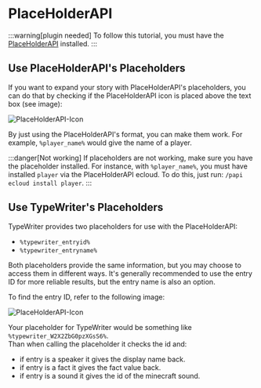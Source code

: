 # PlaceHolderAPI

:::warning[plugin needed]
To follow this tutorial, you must have the [PlaceHolderAPI](https://www.spigotmc.org/resources/placeholderapi.6245/) installed.
:::

## Use PlaceHolderAPI's Placeholders

If you want to expand your story with PlaceHolderAPI's placeholders, you can do that by checking if the PlaceHolderAPI icon is placed above the text box (see image):

![PlaceHolderAPI-Icon](../assets/placeholderapi/papi-icon.png)

By just using the PlaceHolderAPI's format, you can make them work. For example, `%player_name%` would give the name of a player.

:::danger[Not working]
If placeholders are not working, make sure you have the placeholder installed. For instance, with `%player_name%`, you must have installed `player` via the PlaceHolderAPI ecloud. To do this, just run: `/papi ecloud install player`.
:::

## Use TypeWriter's Placeholders

TypeWriter provides two placeholders for use with the PlaceHolderAPI:

- `%typewriter_entryid%`
- `%typewriter_entryname%`

Both placeholders provide the same information, but you may choose to access them in different ways. It's generally recommended to use the entry ID for more reliable results, but the entry name is also an option.

To find the entry ID, refer to the following image:

![PlaceHolderAPI-Icon](../assets/placeholderapi/papi-factid.png)

Your placeholder for TypeWriter would be something like `%typewriter_W2X2ZbG0pzXGsS6%`.\
Than when calling the placeholder it checks the id and:

- if entry is a speaker it gives the display name back.
- if entry is a fact it gives the fact value back.
- if entry is a sound it gives the id of the minecraft sound.
